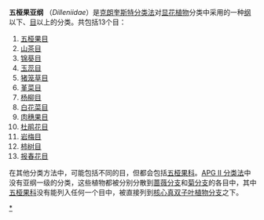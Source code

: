{{Automatic taxobox
| taxon = Dilleniidae
| authority = 
}}

'''五桠果亚纲''' （''Dilleniidae''）是[[克朗奎斯特分类法|克朗奎斯特分类法]]对[[被子植物门|显花植物]]分类中采用的一种[[纲|纲]]以下、[[目_(生物)|目]]以上的分类。共包括13个目：

#[[五桠果目|五桠果目]]
#[[山茶目|山茶目]]
#[[锦葵目|锦葵目]]
#[[玉蕊目|玉蕊目]]
#[[猪笼草目|猪笼草目]]
#[[堇菜目|堇菜目]]
#[[杨柳目|杨柳目]]
#[[白花菜目|白花菜目]]
#[[肉穗果目|肉穗果目]]
#[[杜鹃花目|杜鹃花目]]
#[[岩梅目|岩梅目]]
#[[柿树目|柿树目]]
#[[报春花目|报春花目]]

在其他分类方法中，可能包括不同的目，但都会包括[[五桠果科|五桠果科]]。[[APG_II_分类法|APG II 分类法]]中没有亚纲一级的分类，这些植物都被分别分散到[[蔷薇分支|蔷薇分支]]和[[菊分支|菊分支]]的各目中，其中[[五桠果科|五桠果科]]没有能列入任何一个目中，被直接列到[[核心真双子叶植物分支|核心真双子叶植物分支]]之下。

{{taxonbar}}
[[Category:五桠果亚纲|*]]
